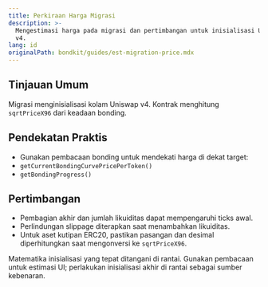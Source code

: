 ```yaml
---
title: Perkiraan Harga Migrasi
description: >-
  Mengestimasi harga pada migrasi dan pertimbangan untuk inisialisasi Uniswap
  v4.
lang: id
originalPath: bondkit/guides/est-migration-price.mdx
---
```

## Tinjauan Umum

Migrasi menginisialisasi kolam Uniswap v4. Kontrak menghitung `sqrtPriceX96` dari keadaan bonding.

## Pendekatan Praktis

- Gunakan pembacaan bonding untuk mendekati harga di dekat target:
- `getCurrentBondingCurvePricePerToken()`
- `getBondingProgress()`

## Pertimbangan

- Pembagian akhir dan jumlah likuiditas dapat mempengaruhi ticks awal.
- Perlindungan slippage diterapkan saat menambahkan likuiditas.
- Untuk aset kutipan ERC20, pastikan pasangan dan desimal diperhitungkan saat mengonversi ke `sqrtPriceX96`.

<Note>
Matematika inisialisasi yang tepat ditangani di rantai. Gunakan pembacaan untuk estimasi UI; perlakukan inisialisasi akhir di rantai sebagai sumber kebenaran.
</Note>

